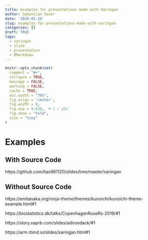 ```yaml
---
title: Examples for presentations made with Xaringan
author: Sebastian Sauer
date: '2020-01-16'
slug: examples-for-presentations-made-with-xaringan
categories: []
draft: TRUE
tags:
  - xaringan
  - slide
  - presentation
  - RMarkdown
---
```




```r
knitr::opts_chunk$set(
  comment = "#>",
  collapse = TRUE,
  message = FALSE,
  warning = FALSE,
  cache = TRUE,
  out.width = "70%",
  fig.align = 'center',
  fig.width = 6,
  fig.asp = 0.618,  # 1 / phi
  fig.show = "hold",
  size = "tiny"
)
```


# Examples 


## With Source Code

https://github.com/liao961120/slides/tree/master/xaringan



## Without Source Code

https://emitanaka.org/ninja-theme/themes/kunoichi/kunoichi-theme-example.html#1

https://biostatistics.dk/talks/CopenhagenRuseRs-2019/#1


https://story.xaprb.com/slides/adirondack/#1


https://arm.rbind.io/slides/xaringan.html#1